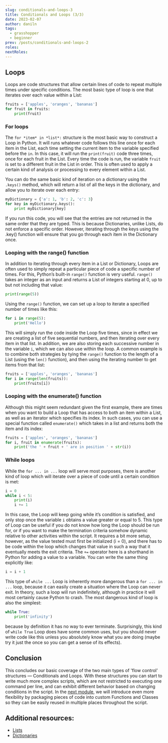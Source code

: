 ```yaml
---
slug: conditionals-and-loops-3
title: Conditionals and Loops (3/3)
date: 2023-02-07
author: daniln
tags:
  - grasshopper
  - beginner
prev: /posts/conditionals-and-loops-2
roles:
nextRoles:
---
```


## Loops

Loops are code structures that allow certain lines of code to repeat multiple times under specific conditions. The most basic type of loop is one that iterates over each value within a List:

```python
fruits = ['apples', 'oranges', 'bananas']
for fruit in fruits:
    print(fruit)
```

### For loops

The `for *item* in *list*:` structure is the most basic way to construct a Loop in Python. It will runs whatever code follows this line once for each item in the List, each time setting the current item to the variable specified before the `in`. In this case, it will run the `print(fruit)` code three times, once for each fruit in the List. Every time the code is run, the variable `fruit` is set to a different fruit in the List in order. This is often used to apply a certain kind of analysis or processing to every element within a List.

You can do the same basic kind of iteration on a dictionary using the `.keys()` method, which will return a list of all the keys in the dictionary, and allow you to iterate over each entry:

```python
myDictionary = {'a': 1, 'b': 2, 'c': 3}
for key in myDictionary.keys():
    print myDictionary[key]
```

If you run this code, you will see that the entries are not returned in the same order that they are typed. This is because Dictionaries, unlike Lists, do not enforce a specific order. However, iterating through the keys using the .key() function will ensure that you go through each item in the Dictionary once.

### Looping with the range() function

In addition to iterating through every item in a List or Dictionary, Loops are often used to simply repeat a particular piece of code a specific number of times. For this, Python’s built-in `range()` function is very useful. `range()` takes an integer as an input and returns a List of integers starting at 0, up to but not including that value:

```python
print(range(5))
```

Using the `range()` function, we can set up a loop to iterate a specified number of times like this:

```python
for i in range(5):
    print('Hello')
```

This will simply run the code inside the Loop five times, since in effect we are creating a list of five sequential numbers, and then iterating over every item in that list. In addition, we are also storing each successive number in the variable `i`, which we can also use within the loop. A common example is to combine both strategies by tying the `range()` function to the length of a List (using the `len()` function), and then using the iterating number to get items from that list:

```python
fruits = ['apples', 'oranges', 'bananas']
for i in range(len(fruits)):
    print(fruits[i])
```

### Looping with the enumerate() function

Although this might seem redundant given the first example, there are times when you want to build a Loop that has access to both an item within a List, as well as an iterator which specifies its index. In such cases, you can use a special function called `enumerate()` which takes in a list and returns both the item and its index:

```python
fruits = ['apples', 'oranges', 'bananas']
for i, fruit in enumerate(fruits):
    print('the ' + fruit + ' are in position ' + str(i))
```

### While loops

While the `for ... in ...` loop will serve most purposes, there is another kind of loop which will iterate over a piece of code until a certain condition is met:

```python
i = 0
while i < 5:
    print(i)
    i += 1
```

In this case, the Loop will keep going while it’s condition is satisfied, and only stop once the variable `i` obtains a value greater or equal to 5. This type of Loop can be useful if you do not know how long the Loop should be run for, or if you want to make the termination criteria somehow dynamic relative to other activities within the script. It requires a bit more setup, however, as the value tested must first be initialized (i = 0), and there has to be code within the loop which changes that value in such a way that it eventually meets the exit criteria. The `+=` operator here is a shorthand in Python for adding a value to a variable. You can write the same thing explicitly like:

```python
i = i + 1
```

This type of `while ...` Loop is inherently more dangerous than a `for ... in ...` loop, because it can easily create a situation where the Loop can never exit. In theory, such a loop will run indefinitely, although in practice it will most certainly cause Python to crash. The most dangerous kind of loop is also the simplest:

```python
while True:
    print('infinity')
```

because by definition it has no way to ever terminate. Surprisingly, this kind of `while True` Loop does have some common uses, but you should never write code like this unless you absolutely know what you are doing (maybe try it just the once so you can get a sense of its effects).

## Conclusion

This concludes our basic coverage of the two main types of 'flow control' structures — Conditionals and Loops. With these structures you can start to write much more complex scripts, which are not restricted to executing one command per line, and can exhibit different behavior based on changing conditions in the script. In the [next module](), we will introduce even more flexibility by packaging pieces of code into custom Functions and Classes so they can be easily reused in multiple places throughout the script.

## Additional resources:
- [Lists](https://www.w3schools.com/python/python_lists.asp)
- [Dictionaries](https://www.w3schools.com/python/python_dictionaries.asp)